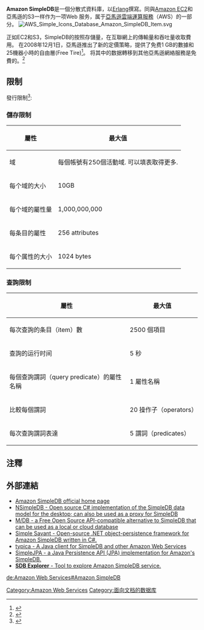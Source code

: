{{NoteTA
|G1=IT
}}
'''Amazon SimpleDB'''是一個分散式資料庫，以[[Erlang|Erlang]]撰寫。同與[[Amazon_EC2|Amazon EC2]]和亞馬遜的S3一样作为一项Web 服务，属于[[亞馬遜雲端運算服務|亞馬遜雲端運算服務]]（AWS）的一部分。
[[File:AWS_Simple_Icons_Database_Amazon_SimpleDB_Item.svg|thumb]]

正如EC2和S3，SimpleDB的按照存儲量，在互聯網上的傳輸量和吞吐量收取費用。 在2008年12月1日，亞馬遜推出了新的定價策略，提供了免费1 GB的數據和25機器小時的自由層(Free Tire)<ref>{{Cite web |url=http://blog.sdbexplorer.com/2008/12/simpledb-2000000-free-requests-for-next-six-months/ |title=SimpleDB - Free Tier - A shift in AWS pricing |accessdate=2011-06-25 |archive-date=2008-12-25 |archive-url=https://web.archive.org/web/20081225005319/http://blog.sdbexplorer.com/2008/12/simpledb-2000000-free-requests-for-next-six-months/ |dead-url=no }}</ref>。 将其中的数据轉移到其他亞馬遜網絡服務是免費的。<ref name="simpledb-home">{{Cite web |url=http://www.amazon.com/b?node=342335011 |title=Amazon SimpleDB official home page |accessdate=2011-06-25 |archive-date=2019-09-19 |archive-url=https://web.archive.org/web/20190919032346/https://aws.amazon.com/simpledb/ |dead-url=no }}</ref>

==限制==

發行限制<ref name="limits">{{Cite web |url=http://docs.amazonwebservices.com/AmazonSimpleDB/latest/DeveloperGuide/index.html?SDBLimits.html |title=SimpleDB Limits'', Amazon SimpleDB Developer Guide (API Latest version) |accessdate=2011-06-25 |archive-date=2011-06-24 |archive-url=https://web.archive.org/web/20110624122115/http://docs.amazonwebservices.com/AmazonSimpleDB/latest/DeveloperGuide/index.html?SDBLimits.html |dead-url=no }}</ref>:

===儲存限制===

{| class="wikitable" border="1"
|-
! 屬性 
! 最大值
|-
| 域
| 每個帳號有250個活動域. 可以填表取得更多.
|-
| 每个域的大小
| 10GB
|-
| 每个域的屬性量
| 1,000,000,000 
|-
| 每条目的屬性
| 256 attributes
|-
| 每个属性的大小
| 1024 bytes
|}

===查詢限制===

{| class="wikitable" border="1"
|-
! 屬性 
! 最大值
|-
| 每次查詢的条目（item）數 
| 2500 個項目
|-
| 查詢的运行时间 
| 5 秒
|-
| 每個查詢謂詞（query predicate）的屬性名稱 
| 1 屬性名稱
|-
| 比較每個謂詞 
| 20 操作子（operators）
|-
| 每次查詢謂詞表達
| 5 謂詞（predicates）
|}

== 注釋 ==
{{reflist}}

==外部連結==
*[http://aws.amazon.com/simpledb/ Amazon SimpleDB official home page]{{Wayback|url=http://aws.amazon.com/simpledb/ |date=20111001072028 }}
*[http://code.google.com/p/nsimpledb/ NSimpleDB - Open source C# implementation of the SimpleDB data model for the desktop; can also be used as a proxy for SimpleDB]{{Wayback|url=http://code.google.com/p/nsimpledb/ |date=20110522120204 }}
*[http://www.mgateway.com/mdb.html M/DB - a Free Open Source API-compatible alternative to SimpleDB that can be used as a local or cloud database]{{Wayback|url=http://www.mgateway.com/mdb.html |date=20110714081559 }}
*[http://simplesavant.codeplex.com/ Simple Savant - Open-source .NET object-persistence framework for Amazon SimpleDB written in C#.]{{Wayback|url=http://simplesavant.codeplex.com/ |date=20101229121751 }}
*[http://code.google.com/p/typica/ typica - A Java client for SimpleDB and other Amazon Web Services]{{Wayback|url=http://code.google.com/p/typica/ |date=20110824012827 }}
*[http://code.google.com/p/simplejpa/ SimpleJPA - a Java Persistence API (JPA) implementation for Amazon's SimpleDB.]{{Wayback|url=http://code.google.com/p/simplejpa/ |date=20110822013824 }}
*[https://web.archive.org/web/20110826010707/http://www.sdbexplorer.com/ '''SDB Explorer''' - Tool to explore Amazon SimpleDB service.]

{{雲端運算}}
{{NoSQL}}
{{Amazon}}

[[Category:Amazon_Web_Services|Category:Amazon Web Services]]
[[Category:面向文档的数据库|Category:面向文档的数据库]]

[[de:Amazon_Web_Services#Amazon_SimpleDB|de:Amazon Web Services#Amazon SimpleDB]]